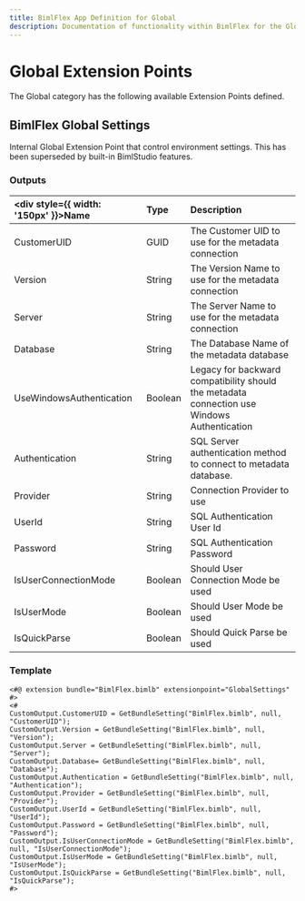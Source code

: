 ---
title: BimlFlex App Definition for Global
description: Documentation of functionality within BimlFlex for the Global Extension Point category
---
<head>
  <meta name="varigenceProduct" content="BimlFlex"></meta>
  <meta name="varigenceArticleType" content="Reference"></meta>
</head>


# Global Extension Points

The Global category has the following available Extension Points defined.
  
## BimlFlex Global Settings

Internal Global Extension Point that control environment settings. This has been superseded by built-in BimlStudio features.

### Outputs

| <div style={{ width: '150px' }}>Name</div> | Type | Description |
| :--------- | :----------- | :----------- |
| CustomerUID | GUID | The Customer UID to use for the metadata connection |
| Version | String | The Version Name to use for the metadata connection |
| Server | String | The Server Name to use for the metadata connection |
| Database | String | The Database Name of the metadata database |
| UseWindowsAuthentication | Boolean | Legacy for backward compatibility should the metadata connection use Windows Authentication |
| Authentication | String | SQL Server authentication method to connect to metadata database. |
| Provider | String | Connection Provider to use |
| UserId | String | SQL Authentication User Id |
| Password | String | SQL Authentication Password |
| IsUserConnectionMode | Boolean | Should User Connection Mode be used |
| IsUserMode | Boolean | Should User Mode be used |
| IsQuickParse | Boolean | Should Quick Parse be used |

### Template

```biml
<#@ extension bundle="BimlFlex.bimlb" extensionpoint="GlobalSettings" #>
<#
CustomOutput.CustomerUID = GetBundleSetting("BimlFlex.bimlb", null, "CustomerUID");
CustomOutput.Version = GetBundleSetting("BimlFlex.bimlb", null, "Version");
CustomOutput.Server = GetBundleSetting("BimlFlex.bimlb", null, "Server");
CustomOutput.Database= GetBundleSetting("BimlFlex.bimlb", null, "Database");
CustomOutput.Authentication = GetBundleSetting("BimlFlex.bimlb", null, "Authentication");
CustomOutput.Provider = GetBundleSetting("BimlFlex.bimlb", null, "Provider");
CustomOutput.UserId = GetBundleSetting("BimlFlex.bimlb", null, "UserId");
CustomOutput.Password = GetBundleSetting("BimlFlex.bimlb", null, "Password");
CustomOutput.IsUserConnectionMode = GetBundleSetting("BimlFlex.bimlb", null, "IsUserConnectionMode");
CustomOutput.IsUserMode = GetBundleSetting("BimlFlex.bimlb", null, "IsUserMode");
CustomOutput.IsQuickParse = GetBundleSetting("BimlFlex.bimlb", null, "IsQuickParse");
#>
```

